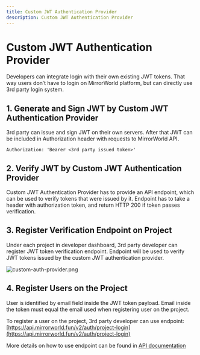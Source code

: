 ```yaml
---
title: Custom JWT Authentication Provider
description: Custom JWT Authentication Provider
---
```


# Custom JWT Authentication Provider

Developers can integrate login with their own existing JWT tokens. That way users don’t have to login on MirrorWorld platform, but can directly use 3rd party login system.


## 1. Generate and Sign JWT by Custom JWT Authentication Provider
3rd party can issue and sign JWT on their own servers. After that JWT can be included in Authorization header with requests to MirrorWorld API.
```http
Authorization: 'Bearer <3rd party issued token>'
```

## 2. Verify JWT by Custom JWT Authentication Provider
Custom JWT Authentication Provider has to provide an API endpoint, which can be used to verify tokens that were issued by it.
Endpoint has to take a header with authorization token, and return HTTP 200 if token passes verification.

## 3. Register Verification Endpoint on Project
Under each project in developer dashboard, 3rd party developer can register JWT token verification endpoint.
Endpoint will be used to verify JWT tokens issued by the custom JWT authentication provider.

![custom-auth-provider.png](/docs/images/techintro/custom-auth-provider.png)

## 4. Register Users on the Project

User is identified by email field inside the JWT token payload. Email inside the token must equal the email used when registering user on the project.

To register a user on the project, 3rd party developer can use endpoint: [https://api.mirrorworld.fun/v2/auth/project-login](https://api.mirrorworld.fun/v2/auth/project-login)

More details on how to use endpoint can be found in [API documentation](https://developer.mirrorworld.fun/#a1155c6d-c89e-416c-a7ca-0ecf7c955f8e)
